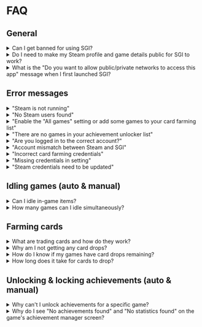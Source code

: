 # FAQ

## General

<details>
    <summary>Can I get banned for using SGI?</summary>
    > No, SGI uses Steam's official API and interacts with Steam just like normal gaming activity.
</details>

<details>
    <summary>Do I need to make my Steam profile and game details public for SGI to work?</summary>
    > Yes. For some features to function correctly SGI requires your Steam profile and game details to be set to public in your [privacy settings](https://steamcommunity.com/id/undefined/edit/settings).
</details>

<details>
    <summary>What is the "Do you want to allow public/private networks to access this app" message when I first launched SGI?</summary>
    > SGI needs to handle multiple inbound/outbound HTTP requests to fetch data from Steam. For SGI to function correctly you will need to accept this prompt.
    >
    > If you declined the prompt already, you will need to add SGI as an allowed app in Windows Defender Firewall:
    >
    > 1. Open the Windows Control Panel
    > 2. Go to System and Security > Windows Defender Firewall
    > 3. Click on "Allow an app or feature through Windows Defender Firewall"
    > 4. Click "Change settings" then "Add another app..." and then "Browse"
    > 5. Navigate to the install directory of the app you want to add, select it, and click "Open"
    > 6. Check the boxes for "Private" and/or "Public" networks as needed
    > 7. Click "OK" to save the changes
</details>

## Error messages

<details>
    <summary>"Steam is not running"</summary>
    > Most core features of SGI require the Steam desktop app to be running, and you must be signed in to the same account you are currently logged in to SGI with.
</details>

<details>
    <summary>"No Steam users found"</summary>
    > * The Steam desktop app needs to be installed
    > * You need to be signed in to at least one Steam account on the Steam desktop app
    > * SGI failed to find the install directory for Steam. Try reinstalling Steam in its default location `C:\Program Files (x86)\Steam`
</details>

<details>
    <summary>"Enable the "All games" setting or add some games to your card farming list"</summary>
    > Your `card farming list` is empty. You either need to add games to the list by following [these steps](/features/card-farming), or enable the `all games` setting in [Settings > Card Farming](/settings/card-farming)
</details>

<details>
    <summary>"There are no games in your achievement unlocker list"</summary>
    > Your `achievement unlocker list` is empty. You can add games to your list by following [these steps](/features/achievement-unlocker)
</details>

<details>
    <summary>"Are you logged in to the correct account?"</summary>
    > The account you are signed in to the Steam desktop app with, and the account you are logged in to SGI with are not the same.
    >
    > This error occurs when using features such as idling games, locking/unlocking achievements, etc.
</details>

<details>
    <summary>"Account mismatch between Steam and SGI"</summary>
    > You are logged in to the Steam client with a different account than you are using in SGI. Most features in SGI require you to be logged in to the same account in both the Steam client and SGI.
</details>

<details>
    <summary>"Incorrect card farming credentials"</summary>
    > * You have entered the incorrect cookies. Follow the steps found in the [Steam Credentials](/steam-credentials) section
    > * Steam accounts with [Family View](https://store.steampowered.com/parental/) _(parental restrictions)_ enabled will also have a `steamParental` cookie that needs to be saved in SGI's settings
    > * In some cases, Steam accounts might have a `steamMachineAuth` cookie that needs to be saved in SGI's settings
</details>

<details>
    <summary>"Missing credentials in setting"</summary>
    > SGI requires your Steam community credentials for the account that you plan to farm cards on to see if games in your library have card drops remaining or not. Read the [Steam Credentials](/steam-credentials) section for more information
</details>

<details>
    <summary>"Steam credentials need to be updated"</summary>
    > From time to time the cookies you supply to SGI will expire for several reasons and they will need to be updated. Follow the [Steam Credentials](/steam-credentials) steps to get the updated cookies
</details>

## Idling games (auto & manual)

<details>
    <summary>Can I idle in-game items?</summary>
    > No. SGI cannot idle in-game items as it doesn't run an instance of the game. A feature like this could also be seen as exploiting in most game's ToS.
</details>

<details>
    <summary>How many games can I idle simultaneously?</summary>
    > You can idle a max of 32 games simultaneously. This is the same limit used when farming cards.
</details>

## Farming cards

<details>
    <summary>What are trading cards and how do they work?</summary>
    > This is covered in great detail in [Steam's Trading Cards FAQ](https://steamcommunity.com/tradingcards/faq).
</details>

<details>
    <summary>Why am I not getting any card drops?</summary>
    > * You can only receive a limited amount of card drops per game, check "How do I know if my games have card drops remaining?" below for more information.
    > * New accounts, accounts with recently refunded games, or accounts with [other restrictions](https://help.steampowered.com/en/faqs/view/71D3-35C2-AD96-AA3A) might experience a delay of up to 3 hours before receiving their first card drop, or even no card drops at all.
    > * You must be connected to the internet and signed in to the Steam desktop app.
    > * Free-to-play (F2P) games typically require in-game purchases to drop cards.
    > * You need to own the game on your account. It can't be a family-shared game.
    > * Games must not be [marked as private](https://help.steampowered.com/en/faqs/view/1150-C06F-4D62-4966).
    > * Paid games earned from promotions typically won't drop cards.
</details>

<details>
    <summary>How do I know if my games have card drops remaining?</summary>
    > 1. Go to your Steam profile
    > 2. Click on `Badges`
    > 3. Scroll down, or press `CTRL+F` to search for the game's title
    > 4. In the top-right of the game card, you will see either `X card drops remaining` or `no card drops remaining`
</details>

<details>
    <summary>How long does it take for cards to drop?</summary>
    > Card drop timers can be different for every game. The developer sets them and they can vary from 15 minutes to 1 hour.
</details>

## Unlocking & locking achievements (auto & manual)

<details>
    <summary>Why can't I unlock achievements for a specific game?</summary>
    > While most achievements for most games can be unlocked with SGI, some can't be. Some achievements are tied to in-game statistics, and simply unlocking the achievement through SGI might not work. In some cases, you can manually edit the achievement's statistics in the [Achievement Manager > Statistics](features/achievement-manager#statistics) tab, and in other cases, you have to physically complete an in-game activity for the achievement to be unlocked.
</details>

<details>
    <summary>Why do I see "No achievements found" and "No statistics found" on the game's achievement manager screen?</summary>
    > * The game you are trying to view achievements for does not have any achievements.
    > * Your 'Game Details' are set to private in your Steam profile settings.
</details>